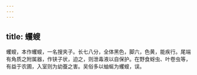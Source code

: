 ```yaml
---
---
---
```

title: 蠼螋
---



蠼螋，本作蠼螋，一名搜夹子。长七八分，全体黑色，脚六，色黄，能疾行。尾端有角质之附属器，作铗子状，迫之，则泄毒液以自保护。在野食蚜虫、叶卷虫等，有益于农圃，入室则为幼蚕之害。吴俗多以蚰蜒为蠼螋，误。